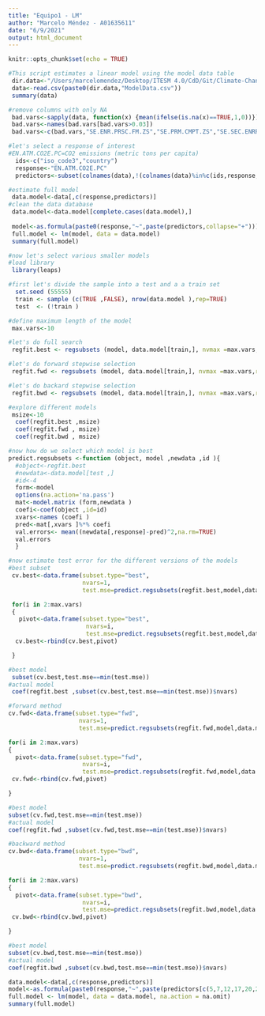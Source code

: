 ```yaml
---
title: "Equipo1 - LM"
author: "Marcelo Méndez - A01635611"
date: "6/9/2021"
output: html_document
---
```


```r
knitr::opts_chunk$set(echo = TRUE)
```

```r
#This script estimates a linear model using the model data table
 dir.data<-"/Users/marcelomendez/Desktop/ITESM 4.0/CdD/Git/Climate-Change-and-AI/Data/Model/"
 data<-read.csv(paste0(dir.data,"ModelData.csv"))
 summary(data)
```

```r
#remove columns with only NA
 bad.vars<-sapply(data, function(x) {mean(ifelse(is.na(x)==TRUE,1,0))})
 bad.vars<-names(bad.vars[bad.vars>0.03])
 bad.vars<-c(bad.vars,"SE.ENR.PRSC.FM.ZS","SE.PRM.CMPT.ZS","SE.SEC.ENRR","SH.DYN.AIDS.ZS","TT.PRI.MRCH.XD.WD","TX.VAL.TECH.MF.ZS")
```

```r
#let's select a response of interest
#EN.ATM.CO2E.PC=CO2 emissions (metric tons per capita)
  ids<-c("iso_code3","country")
  response<-"EN.ATM.CO2E.PC"
  predictors<-subset(colnames(data),!(colnames(data)%in%c(ids,response,bad.vars)))
```

```r
#estimate full model
 data.model<-data[,c(response,predictors)]
#clean the data database
 data.model<-data.model[complete.cases(data.model),]
 
 model<-as.formula(paste0(response,"~",paste(predictors,collapse="+")))
 full.model <- lm(model, data = data.model)
 summary(full.model)
```

```r
#now let's select various smaller models
#load library
 library(leaps)
```

```r
#first let's divide the sample into a test and a a train set
  set.seed (55555)
  train <- sample (c(TRUE ,FALSE), nrow(data.model ),rep=TRUE)
  test  <- (!train )
```

```r
#define maximum length of the model
 max.vars<-10
```

```r
#let's do full search
 regfit.best <- regsubsets (model, data.model[train,], nvmax =max.vars,really.big = T) #you can choose how large you want the search to be

#let's do forward stepwise selection
 regfit.fwd <- regsubsets (model, data.model[train,], nvmax =max.vars,really.big = T, method = "forward") #you can choose how large you want the search to be

#let's do backard stepwise selection
 regfit.bwd <- regsubsets (model, data.model[train,], nvmax =max.vars,really.big = T, method = "backward") #you can choose how large you want the search to be
```

```r
#explore different models
 msize<-10
  coef(regfit.best ,msize)
  coef(regfit.fwd , msize)
  coef(regfit.bwd , msize)
```

```r
#now how do we select which model is best
predict.regsubsets <-function (object, model ,newdata ,id ){
  #object<-regfit.best
  #newdata<-data.model[test ,]
  #id<-4
  form<-model
  options(na.action='na.pass')
  mat<-model.matrix (form,newdata )
  coefi<-coef(object ,id=id)
  xvars<-names (coefi )
  pred<-mat[,xvars ]%*% coefi
  val.errors<- mean((newdata[,response]-pred)^2,na.rm=TRUE)
  val.errors
  }
```

```r
#now estimate test error for the different versions of the models
#best subset
 cv.best<-data.frame(subset.type="best",
                     nvars=1,
                     test.mse=predict.regsubsets(regfit.best,model,data.model[test ,],1))

 for(i in 2:max.vars)
 {
   pivot<-data.frame(subset.type="best",
                      nvars=i,
                      test.mse=predict.regsubsets(regfit.best,model,data.model[test ,],i))
  cv.best<-rbind(cv.best,pivot)

 }

#best model
 subset(cv.best,test.mse==min(test.mse))
#actual model
 coef(regfit.best ,subset(cv.best,test.mse==min(test.mse))$nvars)
```

```r
#forward method
cv.fwd<-data.frame(subset.type="fwd",
                    nvars=1,
                    test.mse=predict.regsubsets(regfit.fwd,model,data.model[test ,],1))

for(i in 2:max.vars)
{
  pivot<-data.frame(subset.type="fwd",
                     nvars=i,
                     test.mse=predict.regsubsets(regfit.fwd,model,data.model[test ,],i))
 cv.fwd<-rbind(cv.fwd,pivot)

}

#best model
subset(cv.fwd,test.mse==min(test.mse))
#actual model
coef(regfit.fwd ,subset(cv.fwd,test.mse==min(test.mse))$nvars)
```

```r
#backward method
cv.bwd<-data.frame(subset.type="bwd",
                    nvars=1,
                    test.mse=predict.regsubsets(regfit.bwd,model,data.model[test ,],1))

for(i in 2:max.vars)
{
  pivot<-data.frame(subset.type="bwd",
                     nvars=i,
                     test.mse=predict.regsubsets(regfit.bwd,model,data.model[test ,],i))
 cv.bwd<-rbind(cv.bwd,pivot)

}

#best model
subset(cv.bwd,test.mse==min(test.mse))
#actual model
coef(regfit.bwd ,subset(cv.bwd,test.mse==min(test.mse))$nvars)
```

```r
data.model<-data[,c(response,predictors)]
model<-as.formula(paste0(response,"~",paste(predictors[c(5,7,12,17,20,27,28,31)],collapse="+")))
full.model <- lm(model, data = data.model, na.action = na.omit)
summary(full.model)
```
